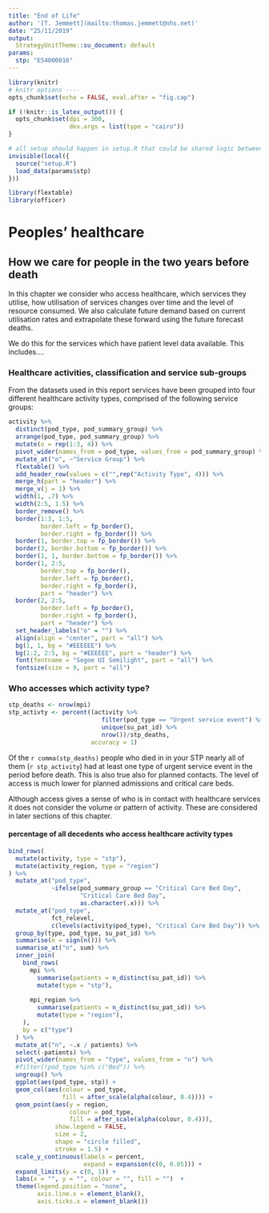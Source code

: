 ```yaml
---
title: "End of Life"
author: '[T. Jemmett](mailto:thomas.jemmett@nhs.net)'
date: "25/11/2019"
output:
  StrategyUnitTheme::su_document: default
params:
  stp: "E54000016"
---
```



```r
library(knitr)
# knitr options ----
opts_chunk$set(echo = FALSE, eval.after = "fig.cap")

if (!knitr::is_latex_output()) {
  opts_chunk$set(dpi = 300,
                 dev.args = list(type = "cairo"))
}

# all setup should happen in setup.R that could be shared logic between files
invisible(local({
  source("setup.R")
  load_data(params$stp)
}))

library(flextable)
library(officer)
```

# Peoples’ healthcare
## How we care for people in the two years before death

In this chapter we consider who access healthcare, which services they utilise,
how utilisation of services changes over time and the level of resource
consumed. We also calculate future demand based on current utilisation rates and
extrapolate these forward using the future forecast deaths.

We do this for the services which have patient level data available. This
includes….

### Healthcare activities, classification and service sub-groups

From the datasets used in this report services have been grouped into four
different healthcare activity types, comprised of the following service groups:

```r
activity %>%
  distinct(pod_type, pod_summary_group) %>%
  arrange(pod_type, pod_summary_group) %>%
  mutate(o = rep(1:3, 4)) %>%
  pivot_wider(names_from = pod_type, values_from = pod_summary_group) %>%
  mutate_at("o", ~"Service Group") %>%
  flextable() %>%
  add_header_row(values = c("",rep("Activity Type", 4))) %>%
  merge_h(part = "header") %>%
  merge_v(j = 1) %>%
  width(1, .7) %>%
  width(2:5, 1.5) %>%
  border_remove() %>%
  border(1:3, 1:5,
         border.left = fp_border(),
         border.right = fp_border()) %>%
  border(1, border.top = fp_border()) %>%
  border(3, border.bottom = fp_border()) %>%
  border(1, 1, border.bottom = fp_border()) %>%
  border(1, 2:5,
         border.top = fp_border(),
         border.left = fp_border(),
         border.right = fp_border(),
         part = "header") %>%
  border(2, 2:5,
         border.left = fp_border(),
         border.right = fp_border(),
         part = "header") %>%
  set_header_labels("o" = "") %>%
  align(align = "center", part = "all") %>%
  bg(1, 1, bg = "#EEEEEE") %>%
  bg(1:2, 2:5, bg = "#EEEEEE", part = "header") %>%
  font(fontname = "Segoe UI Semilight", part = "all") %>%
  fontsize(size = 9, part = "all")
```

###	Who accesses which activity type?

```r
stp_deaths <- nrow(mpi)
stp_activty <- percent((activity %>%
                          filter(pod_type == "Urgent service event") %>%
                          unique(su_pat_id) %>%
                          nrow())/stp_deaths,
                       accuracy = 1)
```

Of the `r comma(stp_deaths)` people who died in in your STP nearly all of them
(`r stp_activity`) had at least one type of urgent service event in the period
before death. This is also true also for planned contacts. The level of access
is much lower for planned admissions and critical care beds.

Although access gives a sense of who is in contact with healthcare services it
does not consider the volume or pattern of activity. These are considered in
later sections of this chapter.

#### percentage of all decedents who access healthcare activity types


```r
bind_rows(
  mutate(activity, type = "stp"),
  mutate(activity_region, type = "region")
) %>%
  mutate_at("pod_type",
            ~ifelse(pod_summary_group == "Critical Care Bed Day",
                    "Critical Care Bed Day",
                    as.character(.x))) %>%
  mutate_at("pod_type",
            fct_relevel,
            c(levels(activity$pod_type), "Critical Care Bed Day")) %>%
  group_by(type, pod_type, su_pat_id) %>%
  summarise(n = sign(n())) %>%
  summarise_at("n", sum) %>%
  inner_join(
    bind_rows(
      mpi %>%
        summarise(patients = n_distinct(su_pat_id)) %>%
        mutate(type = "stp"),
      
      mpi_region %>%
        summarise(patients = n_distinct(su_pat_id)) %>%
        mutate(type = "region"),
    ),
    by = c("type")
  ) %>%
  mutate_at("n", ~.x / patients) %>%
  select(-patients) %>%
  pivot_wider(names_from = "type", values_from = "n") %>%
  #filter(!pod_type %in% c("Bed")) %>% 
  ungroup() %>%
  ggplot(aes(pod_type, stp)) +
  geom_col(aes(colour = pod_type,
               fill = after_scale(alpha(colour, 0.4)))) +
  geom_point(aes(y = region,
                 colour = pod_type,
                 fill = after_scale(alpha(colour, 0.4))),
             show.legend = FALSE,
             size = 2,
             shape = "circle filled",
             stroke = 1.5) +
  scale_y_continuous(labels = percent,
                     expand = expansion(c(0, 0.05))) +
  expand_limits(y = c(0, 1)) +
  labs(x = "", y = "", colour = "", fill = "")  +
  theme(legend.position = "none",
        axis.line.x = element_blank(),
        axis.ticks.x = element_blank())
```

[//]: <> (URL's / References --------------------------------------------------)
[su_email]: mailto:Strategy.Unit@nhs.net
[su_web]: https://www.strategyunitwm.nhs.uk/
